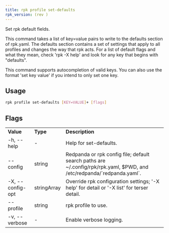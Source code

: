 ```yaml
---
title: rpk profile set-defaults
rpk_version: (rev )
---
```


<head>
  <meta name="title" content="rpk profile set-defaults| Redpanda Docs" />
  <meta name="description" content="rpk profile set-defaults" />
  <link rel="canonical" href="https://docs.redpanda.com/docs/reference/rpk/rpk-profile/rpk-profile-set-defaults/" />
</head>

Set rpk default fields.

This command takes a list of key=value pairs to write to the defaults section
of rpk.yaml. The defaults section contains a set of settings that apply to all
profiles and changes the way that rpk acts. For a list of default flags and
what they mean, check 'rpk -X help' and look for any key that begins with
"defaults".

This command supports autocompletion of valid keys. You can also use the
format 'set key value' if you intend to only set one key.

## Usage

```bash
rpk profile set-defaults [KEY=VALUE]+ [flags]
```

## Flags

<table>
  <tbody>
    <tr>
      <td>
        <strong>Value</strong>
      </td>
      <td>
        <strong>Type</strong>
      </td>
      <td>
        <strong>Description</strong>
      </td>
    </tr>
    <tr>
      <td>-h, --help</td>
      <td>-</td>
      <td>Help for set-defaults.</td>
    </tr>
    <tr>
      <td>--config</td>
      <td>string</td>
      <td>
        Redpanda or rpk config file; default search paths are
        ~/.config/rpk/rpk.yaml, $PWD, and /etc/redpanda/`redpanda.yaml`.
      </td>
    </tr>
    <tr>
      <td>-X, --config-opt</td>
      <td>stringArray</td>
      <td>
        Override rpk configuration settings; '-X help' for detail or '-X list'
        for terser detail.
      </td>
    </tr>
    <tr>
      <td>--profile</td>
      <td>string</td>
      <td>rpk profile to use.</td>
    </tr>
    <tr>
      <td>-v, --verbose</td>
      <td>-</td>
      <td>Enable verbose logging.</td>
    </tr>
  </tbody>
</table>
